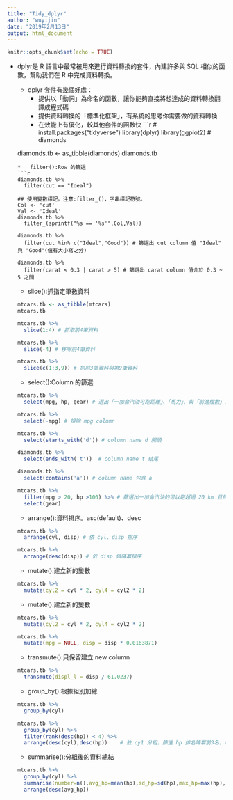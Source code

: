 ---
title: "Tidy_dplyr"
author: "wuyijin"
date: "2019年2月13日"
output: html_document
---

```{r setup, include=FALSE}
knitr::opts_chunk$set(echo = TRUE)
```

*   dplyr是 R 語言中最常被用來進行資料轉換的套件，內建許多與 SQL 相似的函數，幫助我們在 R 中完成資料轉換。
    *   dplyr 套件有幾個好處：
        *   提供以「動詞」為命名的函數，讓你能夠直接將想達成的資料轉換翻譯成程式碼
        *   提供資料轉換的「標準化框架」，有系統的思考你需要做的資料轉換
        *   在效能上有優化，較其他套件的函數快
    ```{r warning=FALSE}
    # install.packages("tidyverse")
    library(dplyr) 
    library(ggplot2) # diamonds 
    
    diamonds.tb <- as_tibble(diamonds)
    diamonds.tb
    ```
    *   filter():Row 的篩選
    ```{r warning=FALSE}
    diamonds.tb %>%
      filter(cut == "Ideal")
    
    ## 使用變數標記。注意:filter_()，字串標記符號。
    Col <- 'cut'
    Val <- 'Ideal'
    diamonds.tb %>%
      filter_(sprintf("%s == '%s'",Col,Val))
    
    diamonds.tb %>%
      filter(cut %in% c("Ideal","Good")) # 篩選出 cut column 值 "Ideal" 與 "Good"(值有大小寫之分) 
    
    diamonds.tb %>%
      filter(carat < 0.3 | carat > 5) # 篩選出 carat column 值介於 0.3 ~ 5 之間    
    ```
    
    *   slice():抓指定筆數資料
    ```{r warning=FALSE}
    mtcars.tb <- as_tibble(mtcars)
    mtcars.tb
    
    mtcars.tb %>%
      slice(1:4) # 抓取前4筆資料
    
    mtcars.tb %>%
      slice(-4) # 移除前4筆資料
    
    mtcars.tb %>%
      slice(c(1:3,9)) # 抓前3筆資料與第9筆資料
    ``` 
    
    *   select():Column 的篩選    
    ```{r warning=FALSE}
    mtcars.tb %>%
      select(mpg, hp, gear) # 選出「一加侖汽油可跑距離」、「馬力」、與「前進檔數」三個 column
    
    mtcars.tb %>%
      select(-mpg) # 排除 mpg column
    
    mtcars.tb %>%
      select(starts_with('d')) # column name d 開頭
    
    diamonds.tb %>%
      select(ends_with('t'))  # column name t 結尾
    
    diamonds.tb %>%
      select(contains('a')) # column name 包含 a
    
    mtcars.tb %>%
      filter(mpg > 20, hp >100) %>% # 篩選出一加侖汽油的可以跑超過 20 km 且馬力超過 100 匹馬力汽車的「前進檔數」
      select(gear)
    ``` 

    *   arrange():資料排序。asc(default)、desc    
    ```{r warning=FALSE}
    mtcars.tb %>%
      arrange(cyl, disp) # 依 cyl、disp 排序
    
    mtcars.tb %>%
      arrange(desc(disp)) # 依 disp 做降冪排序
    ```    
    
    *   mutate():建立新的變數    
    ```{r warning=FALSE}
    mtcars.tb %>%
      mutate(cyl2 = cyl * 2, cyl4 = cyl2 * 2)
    ```   
    
    *   mutate():建立新的變數    
    ```{r warning=FALSE}
    mtcars.tb %>%
      mutate(cyl2 = cyl * 2, cyl4 = cyl2 * 2)
    
    mtcars.tb %>%
      mutate(mpg = NULL, disp = disp * 0.0163871)
    ``` 
    *   transmute():只保留建立 new column    
    ```{r warning=FALSE}
    mtcars.tb %>%
      transmute(displ_l = disp / 61.0237)
    ``` 
    
    *   group_by():根據組別加總    
    ```{r warning=FALSE}
    mtcars.tb %>%
      group_by(cyl)
    
    mtcars.tb %>%
      group_by(cyl) %>%
      filter(rank(desc(hp)) < 4) %>% 
      arrange(desc(cyl),desc(hp))    # 依 cy1 分組，篩選 hp 排名降冪前3名，依 cy1、hp 做降冪排列
    ```    

    *   summarise():分組後的資料總結    
    ```{r warning=FALSE}
    mtcars.tb %>%
      group_by(cyl) %>%
      summarise(number=n(),avg_hp=mean(hp),sd_hp=sd(hp),max_hp=max(hp),min_hp=min(hp)) %>%
      arrange(desc(avg_hp))  
    ```    